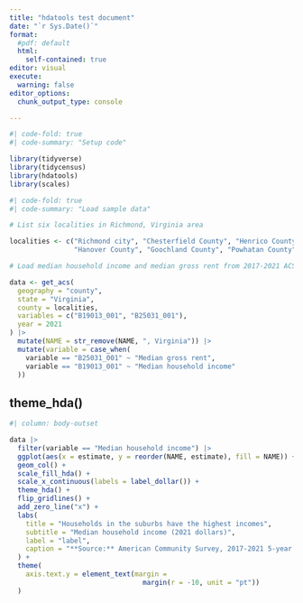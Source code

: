 ```yaml
---
title: "hdatools test document"
date: "`r Sys.Date()`"
format:
  #pdf: default
  html: 
    self-contained: true
editor: visual
execute: 
  warning: false
editor_options: 
  chunk_output_type: console

---
```


```r
#| code-fold: true
#| code-summary: "Setup code"

library(tidyverse)
library(tidycensus)
library(hdatools)
library(scales)

```

```r
#| code-fold: true
#| code-summary: "Load sample data"

# List six localities in Richmond, Virginia area

localities <- c("Richmond city", "Chesterfield County", "Henrico County",
                "Hanover County", "Goochland County", "Powhatan County")

# Load median household income and median gross rent from 2017-2021 ACS 5-year estimates

data <- get_acs(
  geography = "county",
  state = "Virginia",
  county = localities,
  variables = c("B19013_001", "B25031_001"),
  year = 2021
) |> 
  mutate(NAME = str_remove(NAME, ", Virginia")) |> 
  mutate(variable = case_when(
    variable == "B25031_001" ~ "Median gross rent",
    variable == "B19013_001" ~ "Median household income"
  ))

```

## theme_hda()


```r
#| column: body-outset

data |>
  filter(variable == "Median household income") |> 
  ggplot(aes(x = estimate, y = reorder(NAME, estimate), fill = NAME)) +
  geom_col() +
  scale_fill_hda() +
  scale_x_continuous(labels = label_dollar()) +
  theme_hda() +
  flip_gridlines() +
  add_zero_line("x") +
  labs(
    title = "Households in the suburbs have the highest incomes",
    subtitle = "Median household income (2021 dollars)",
    label = "label",
    caption = "**Source:** American Community Survey, 2017-2021 5-year estimates.<br>**Note:** Incomes adjusted to 2021 dollars."
  ) +
  theme(
    axis.text.y = element_text(margin =
                                 margin(r = -10, unit = "pt"))
  )

```

